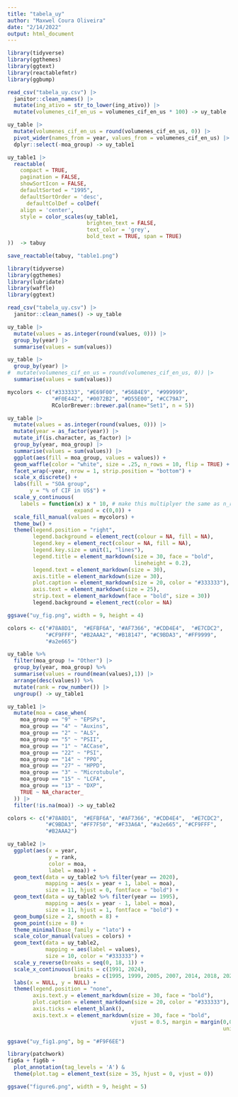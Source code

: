 ```yaml
---
title: "tabela_uy"
author: "Maxwel Coura Oliveira"
date: "2/14/2022"
output: html_document
---
```




```r
library(tidyverse)
library(ggthemes)
library(ggtext)
library(reactablefmtr)
library(ggbump)
```


```r
read_csv("tabela_uy.csv") |> 
  janitor::clean_names() |> 
  mutate(ing_ativo = str_to_lower(ing_ativo)) |> 
  mutate(volumenes_cif_en_us = volumenes_cif_en_us * 100) -> uy_table
```

```r
uy_table |> 
  mutate(volumenes_cif_en_us = round(volumenes_cif_en_us, 0)) |> 
  pivot_wider(names_from = year, values_from = volumenes_cif_en_us) |> 
  dplyr::select(-moa_group) -> uy_table1
```


```r
uy_table1 |> 
  reactable(
    compact = TRUE,
    pagination = FALSE,
    showSortIcon = FALSE,
    defaultSorted = "1995",
    defaultSortOrder = 'desc',
      defaultColDef = colDef(
    align = 'center', 
    style = color_scales(uy_table1, 
                         brighten_text = FALSE, 
                         text_color = 'grey', 
                         bold_text = TRUE, span = TRUE)
))  -> tabuy

save_reactable(tabuy, "table1.png")
```



```r
library(tidyverse)
library(ggthemes)
library(lubridate)
library(waffle)
library(ggtext)
```

```r
read_csv("tabela_uy.csv") |> 
  janitor::clean_names() -> uy_table
```


```r
uy_table |> 
  mutate(values = as.integer(round(values, 0))) |> 
  group_by(year) |> 
  summarise(values = sum(values))
```





```r
uy_table |> 
  group_by(year) |> 
#  mutate(volumenes_cif_en_us = round(volumenes_cif_en_us, 0)) |> 
  summarise(values = sum(values))
```


```r
mycolors <- c("#333333", "#E69F00", "#56B4E9", "#999999", 
              "#F0E442", "#0072B2", "#D55E00", "#CC79A7",
              RColorBrewer::brewer.pal(name="Set1", n = 5))

uy_table |> 
  mutate(values = as.integer(round(values, 0))) |> 
  mutate(year = as_factor(year)) |> 
  mutate_if(is.character, as_factor) |> 
  group_by(year, moa_group) |> 
  summarise(values = sum(values)) |> 
  ggplot(aes(fill = moa_group, values = values)) +
  geom_waffle(color = "white", size = .25, n_rows = 10, flip = TRUE) +
  facet_wrap(~year, nrow = 1, strip.position = "bottom") +
  scale_x_discrete() + 
  labs(fill = "SOA group",
       y = "% of CIF in US$") +
  scale_y_continuous(
    labels = function(x) x * 10, # make this multiplyer the same as n_rows
                     expand = c(0,0)) +
  scale_fill_manual(values = mycolors) +
  theme_bw() +
  theme(legend.position = "right",
        legend.background = element_rect(colour = NA, fill = NA),
        legend.key = element_rect(colour = NA, fill = NA),
        legend.key.size = unit(1, "lines"),
        legend.title = element_markdown(size = 30, face = "bold", 
                                        lineheight = 0.2),
        legend.text = element_markdown(size = 30),
        axis.title = element_markdown(size = 30),
        plot.caption = element_markdown(size = 20, color = "#333333"),
        axis.text = element_markdown(size = 25),
        strip.text = element_markdown(face = "bold", size = 30))
        legend.background = element_rect(color = NA)

ggsave("uy_fig.png", width = 9, height = 4)
```

```r
colors <- c("#78A8D1",  "#EFBF6A", "#AF7366", "#CDD4E4",  "#E7CDC2",
            "#CF9FFF", "#B2AAA2", "#B18147", "#C9BDA3", "#FF9999",
            "#a2e665")
```


```r
uy_table %>% 
  filter(moa_group != "Other") |> 
  group_by(year, moa_group) %>% 
  summarise(values = round(mean(values),1)) |> 
  arrange(desc(values)) %>% 
  mutate(rank = row_number()) |> 
  ungroup() -> uy_table1
```

```r
uy_table1 |> 
  mutate(moa = case_when(
    moa_group == "9" ~ "EPSPs",
    moa_group == "4" ~ "Auxins",
    moa_group == "2" ~ "ALS",
    moa_group == "5" ~ "PSII",
    moa_group == "1" ~ "ACCase",
    moa_group == "22" ~ "PSI",
    moa_group == "14" ~ "PPO", 
    moa_group == "27" ~ "HPPD", 
    moa_group == "3" ~ "Microtubule", 
    moa_group == "15" ~ "LCFA", 
    moa_group == "13" ~ "DXP", 
    TRUE ~ NA_character_
  )) |> 
  filter(!is.na(moa)) -> uy_table2
```



```r
colors <- c("#78A8D1",  "#EFBF6A", "#AF7366", "#CDD4E4",  "#E7CDC2",
            "#C9BDA3", "#FF7F50", "#F33A6A", "#a2e665", "#CF9FFF", 
            "#B2AAA2")

```



```r
uy_table2 |> 
  ggplot(aes(x = year, 
             y = rank, 
             color = moa,
             label = moa)) +
  geom_text(data = uy_table2 %>% filter(year == 2020),
            mapping = aes(x = year + 1, label = moa), 
            size = 11, hjust = 0, fontface = "bold") +
  geom_text(data = uy_table2 %>% filter(year == 1995),
            mapping = aes(x = year - 1, label = moa), 
            size = 11, hjust = 1, fontface = "bold") +
  geom_bump(size = 2, smooth = 8) +
  geom_point(size = 8) +
  theme_minimal(base_family = "lato") +
  scale_color_manual(values = colors) +
  geom_text(data = uy_table2,
            mapping = aes(label = values), 
            size = 10, color = "#333333") +
  scale_y_reverse(breaks = seq(0, 18, 1)) +
  scale_x_continuous(limits = c(1991, 2024),
                     breaks = c(1995, 1999, 2005, 2007, 2014, 2018, 2020)) +
  labs(x = NULL, y = NULL) +
  theme(legend.position = "none",
        axis.text.y = element_markdown(size = 30, face = "bold"),
        plot.caption = element_markdown(size = 20, color = "#333333"),
        axis.ticks = element_blank(),
        axis.text.x = element_markdown(size = 30, face = "bold", 
                                       vjust = 0.5, margin = margin(0,0,0,0, 
                                                                    unit = 'cm'))) -> fig6b

ggsave("uy_fig1.png", bg = "#F9F6EE")
```

```r
library(patchwork)
fig6a + fig6b +
  plot_annotation(tag_levels = 'A') & 
  theme(plot.tag = element_text(size = 35, hjust = 0, vjust = 0))

ggsave("figure6.png", width = 9, height = 5) 
```

